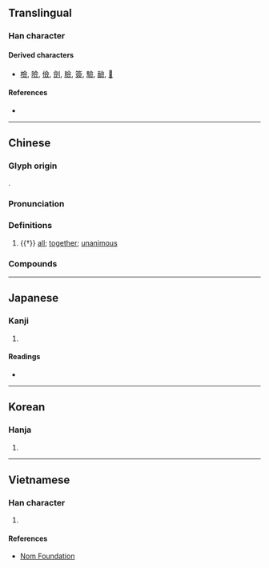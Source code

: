 {{also|㑒|佥}}
{{character info/new}}
==Translingual==
{{Han simplified forms|僉|㑒|佥|ex=y}}

===Han character===
{{Han char|rn=9|rad=人|as=11|sn=13|four=80886|canj=OMRO|ids=⿳亼吅从}}

====Derived characters====
* [[檢]], [[險]], [[儉]], [[劍]], [[臉]], [[簽]], [[驗]], [[䩎]], [[𠑲]]

====References====
* {{Han ref|kx=0115.270|dkj=01054|dj=0246.140|hdz=10207.030|uh=50C9|ud=20681|bh=DCC2|bd=56514}}

----

==Chinese==
{{zh-forms|s=佥}}

===Glyph origin===
{{Han etym}}
{{Han compound|亼|吅|从|ls=ic}}.

===Pronunciation===
{{zh-pron
|m=qiān
|c=cim1
|mn=chhiam
|mc=y
|oc=y
|ma=
|cat=adv
}}

===Definitions===
{{zh-hanzi}}

# {{†}} [[all]]; [[together]]; [[unanimous]]

===Compounds===
{{zh-der|僉押|僉同|僉議|僉謀|僉望|僉事|打僉}}

----

==Japanese==

===Kanji===
{{ja-kanji|grade=|rs=人11}}

# {{defn|lang=ja|sort=人11}}

====Readings====
* {{ja-readings
|goon=せん
|kanon=せん
|kun=みな,ことごとく,ともに}}

----

==Korean==

===Hanja===
{{ko-hanja|hangeul=[[첨]]|rv=cheom|mr=ch'ŏm|y=chem}}

# {{defn|lang=ko|sort=人11}}

----

==Vietnamese==

===Han character===
{{vi-readings|rs=人11|hanviet=thiêm}}

# {{defn|lang=vi|sort=人11}}

====References====
* [http://nomfoundation.org/common/nom_details.php?codepoint=50c9 Nom Foundation]